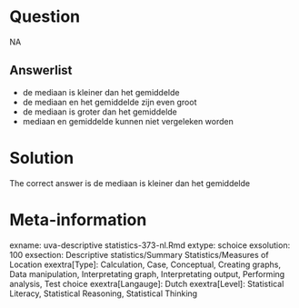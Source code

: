 Question
========

NA

Answerlist
----------
* de mediaan is kleiner dan het gemiddelde
* de mediaan en het gemiddelde zijn even groot
* de mediaan is groter dan het gemiddelde
* mediaan en gemiddelde kunnen niet vergeleken worden

Solution
========

The correct answer is  de mediaan is kleiner dan het gemiddelde 

Meta-information
================
exname: uva-descriptive statistics-373-nl.Rmd 
extype: schoice 
exsolution: 100 
exsection: Descriptive statistics/Summary Statistics/Measures of Location
exextra[Type]: Calculation, Case, Conceptual, Creating graphs, Data manipulation, Interpretating graph, Interpretating output, Performing analysis, Test choice 
exextra[Langauge]: Dutch 
exextra[Level]: Statistical Literacy, Statistical Reasoning, Statistical Thinking 
